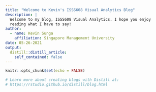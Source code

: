 ```yaml
---
title: "Welcome to Kevin's ISSS608 Visual Analytics Blog"
description: |
  Welcome to my blog, ISSS608 Visual Analytics. I hope you enjoy 
  reading what I have to say!
author:
  - name: Kevin Sunga
    affiliation: Singapore Management University
date: 05-26-2021
output:
  distill::distill_article:
    self_contained: false
---
```


```r
knitr::opts_chunk$set(echo = FALSE)

# Learn more about creating blogs with Distill at:
# https://rstudio.github.io/distill/blog.html

```



